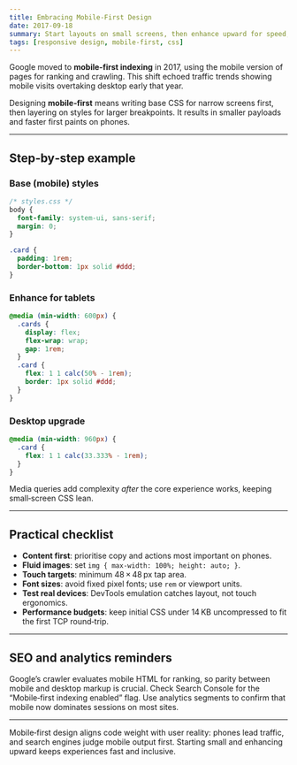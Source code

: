 ```yaml
---
title: Embracing Mobile‑First Design
date: 2017-09-18
summary: Start layouts on small screens, then enhance upward for speed, usability, and Google’s mobile‑first index.
tags: [responsive design, mobile-first, css]
---
```


Google moved to **mobile‑first indexing** in 2017, using the mobile version of pages for ranking and crawling. This shift echoed traffic trends showing mobile visits overtaking desktop early that year.

Designing **mobile‑first** means writing base CSS for narrow screens first, then layering on styles for larger breakpoints. It results in smaller payloads and faster first paints on phones.

---

## Step‑by‑step example

### Base (mobile) styles

```css
/* styles.css */
body {
  font-family: system-ui, sans-serif;
  margin: 0;
}

.card {
  padding: 1rem;
  border-bottom: 1px solid #ddd;
}
```

### Enhance for tablets

```css
@media (min-width: 600px) {
  .cards {
    display: flex;
    flex-wrap: wrap;
    gap: 1rem;
  }
  .card {
    flex: 1 1 calc(50% - 1rem);
    border: 1px solid #ddd;
  }
}
```

### Desktop upgrade

```css
@media (min-width: 960px) {
  .card {
    flex: 1 1 calc(33.333% - 1rem);
  }
}
```

Media queries add complexity *after* the core experience works, keeping small‑screen CSS lean.

---

## Practical checklist

- **Content first**: prioritise copy and actions most important on phones.  
- **Fluid images**: set `img { max-width: 100%; height: auto; }`.  
- **Touch targets**: minimum 48 × 48 px tap area.  
- **Font sizes**: avoid fixed pixel fonts; use `rem` or viewport units.  
- **Test real devices**: DevTools emulation catches layout, not touch ergonomics.  
- **Performance budgets**: keep initial CSS under 14 KB uncompressed to fit the first TCP round‑trip.  

---

## SEO and analytics reminders

Google’s crawler evaluates mobile HTML for ranking, so parity between mobile and desktop markup is crucial. Check Search Console for the “Mobile‑first indexing enabled” flag. Use analytics segments to confirm that mobile now dominates sessions on most sites.

---

Mobile‑first design aligns code weight with user reality: phones lead traffic, and search engines judge mobile output first. Starting small and enhancing upward keeps experiences fast and inclusive.
